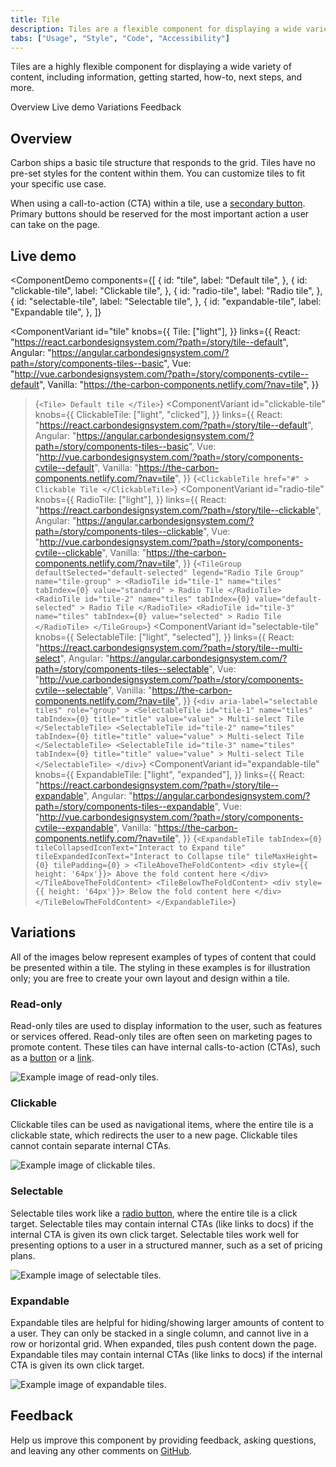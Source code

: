 ```yaml
---
title: Tile
description: Tiles are a flexible component for displaying a wide variety of content, including informational, getting started, how-to, next steps, and more.
tabs: ["Usage", "Style", "Code", "Accessibility"]
---
```


<PageDescription>

Tiles are a highly flexible component for displaying a wide variety of content, including information, getting started, how-to, next steps, and more.

</PageDescription>

<AnchorLinks>

<AnchorLink>Overview</AnchorLink>
<AnchorLink>Live demo</AnchorLink>
<AnchorLink>Variations</AnchorLink>
<AnchorLink>Feedback</AnchorLink>

</AnchorLinks>

## Overview

Carbon ships a basic tile structure that responds to the grid. Tiles have no pre-set styles for the content within them. You can customize tiles to fit your specific use case.

When using a call-to-action (CTA) within a tile, use a [secondary button](/components/button/usage). Primary buttons should be reserved for the most important action a user can take on the page.

## Live demo

<ComponentDemo
  components={[
    {
      id: "tile",
      label: "Default tile",
    },
    {
      id: "clickable-tile",
      label: "Clickable tile",
    },
    {
      id: "radio-tile",
      label: "Radio tile",
    },
    {
      id: "selectable-tile",
      label: "Selectable tile",
    },
    {
      id: "expandable-tile",
      label: "Expandable tile",
    },
  ]}
>
  <ComponentVariant
    id="tile"
    knobs={{
      Tile: ["light"],
    }}
    links={{
      React: "https://react.carbondesignsystem.com/?path=/story/tile--default",
      Angular:
        "https://angular.carbondesignsystem.com/?path=/story/components-tiles--basic",
      Vue:
        "http://vue.carbondesignsystem.com/?path=/story/components-cvtile--default",
      Vanilla: "https://the-carbon-components.netlify.com/?nav=tile",
    }}
  >{`
    <Tile>
      Default tile
    </Tile>
  `}</ComponentVariant>
  <ComponentVariant
    id="clickable-tile"
    knobs={{
      ClickableTile: ["light", "clicked"],
    }}
    links={{
      React: "https://react.carbondesignsystem.com/?path=/story/tile--default",
      Angular:
        "https://angular.carbondesignsystem.com/?path=/story/components-tiles--basic",
      Vue:
        "http://vue.carbondesignsystem.com/?path=/story/components-cvtile--default",
      Vanilla: "https://the-carbon-components.netlify.com/?nav=tile",
    }}
  >{`
    <ClickableTile
      href="#"
    >
      Clickable Tile
    </ClickableTile>
  `}</ComponentVariant>
  <ComponentVariant
    id="radio-tile"
    knobs={{
      RadioTile: ["light"],
    }}
    links={{
      React:
        "https://react.carbondesignsystem.com/?path=/story/tile--clickable",
      Angular:
        "https://angular.carbondesignsystem.com/?path=/story/components-tiles--clickable",
      Vue:
        "http://vue.carbondesignsystem.com/?path=/story/components-cvtile--clickable",
      Vanilla: "https://the-carbon-components.netlify.com/?nav=tile",
    }}
  >{`
    <TileGroup
      defaultSelected="default-selected"
      legend="Radio Tile Group"
      name="tile-group"
    >
      <RadioTile
        id="tile-1"
        name="tiles"
        tabIndex={0}
        value="standard"
      >
        Radio Tile
      </RadioTile>
      <RadioTile
        id="tile-2"
        name="tiles"
        tabIndex={0}
        value="default-selected"
      >
        Radio Tile
      </RadioTile>
      <RadioTile
        id="tile-3"
        name="tiles"
        tabIndex={0}
        value="selected"
      >
        Radio Tile
      </RadioTile>
    </TileGroup>
  `}</ComponentVariant>
  <ComponentVariant
    id="selectable-tile"
    knobs={{
      SelectableTile: ["light", "selected"],
    }}
    links={{
      React:
        "https://react.carbondesignsystem.com/?path=/story/tile--multi-select",
      Angular:
        "https://angular.carbondesignsystem.com/?path=/story/components-tiles--selectable",
      Vue:
        "http://vue.carbondesignsystem.com/?path=/story/components-cvtile--selectable",
      Vanilla: "https://the-carbon-components.netlify.com/?nav=tile",
    }}
  >{`
    <div
      aria-label="selectable tiles"
      role="group"
    >
      <SelectableTile
        id="tile-1"
        name="tiles"
        tabIndex={0}
        title="title"
        value="value"
      >
        Multi-select Tile
      </SelectableTile>
      <SelectableTile
        id="tile-2"
        name="tiles"
        tabIndex={0}
        title="title"
        value="value"
      >
        Multi-select Tile
      </SelectableTile>
      <SelectableTile
        id="tile-3"
        name="tiles"
        tabIndex={0}
        title="title"
        value="value"
      >
        Multi-select Tile
      </SelectableTile>
    </div>
  `}</ComponentVariant>
  <ComponentVariant
    id="expandable-tile"
    knobs={{
      ExpandableTile: ["light", "expanded"],
    }}
    links={{
      React:
        "https://react.carbondesignsystem.com/?path=/story/tile--expandable",
      Angular:
        "https://angular.carbondesignsystem.com/?path=/story/components-tiles--expandable",
      Vue:
        "http://vue.carbondesignsystem.com/?path=/story/components-cvtile--expandable",
      Vanilla: "https://the-carbon-components.netlify.com/?nav=tile",
    }}
  >{`
    <ExpandableTile
      tabIndex={0}
      tileCollapsedIconText="Interact to Expand tile"
      tileExpandedIconText="Interact to Collapse tile"
      tileMaxHeight={0}
      tilePadding={0}
    >
      <TileAboveTheFoldContent>
        <div style={{ height: '64px'}}>
          Above the fold content here
        </div>
      </TileAboveTheFoldContent>
      <TileBelowTheFoldContent>
        <div style={{ height: '64px'}}>
          Below the fold content here
        </div>
      </TileBelowTheFoldContent>
    </ExpandableTile>
  `}</ComponentVariant>
</ComponentDemo>

## Variations

All of the images below represent examples of types of content that could be presented within a tile. The styling in these examples is for illustration only; you are free to create your own layout and design within a tile.

### Read-only

Read-only tiles are used to display information to the user, such as features or services offered. Read-only tiles are often seen on marketing pages to promote content. These tiles can have internal calls-to-action (CTAs), such as a [button](/components/button/usage) or a [link](/components/link/usage).

<Row>
<Column colLg={8}>

![Example image of read-only tiles.](images/tile-usage-1.png)

</Column>
</Row>

### Clickable

Clickable tiles can be used as navigational items, where the entire tile is a clickable state, which redirects the user to a new page. Clickable tiles cannot contain separate internal CTAs.

<Row>
<Column colLg={8}>

![Example image of clickable tiles.](images/tile-usage-2.png)

</Column>
</Row>

### Selectable

Selectable tiles work like a [radio button](/components/radio-button/usage), where the entire tile is a click target. Selectable tiles may contain internal CTAs (like links to docs) if the internal CTA is given its own click target. Selectable tiles work well for presenting options to a user in a structured manner, such as a set of pricing plans.

<Row>
<Column colLg={8}>

![Example image of selectable tiles.](images/tile-usage-3.png)

</Column>
</Row>

### Expandable

Expandable tiles are helpful for hiding/showing larger amounts of content to a user. They can only be stacked in a single column, and cannot live in a row or horizontal grid. When expanded, tiles push content down the page. Expandable tiles may contain internal CTAs (like links to docs) if the internal CTA is given its own click target.

<Row>
<Column colLg={8}>

![Example image of expandable tiles.](images/tile-usage-4.png)

</Column>
</Row>

## Feedback

Help us improve this component by providing feedback, asking questions, and leaving any other comments on [GitHub](https://github.com/carbon-design-system/carbon-website/issues/new?assignees=&labels=feedback&template=feedback.md).
